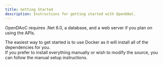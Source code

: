 ```yaml
---
title: Getting Started
description: Instructions for getting started with OpenDAoC.
---
```



OpenDAoC requires .Net 6.0, a database, and a web server if you plan on using the APIs.  

The easiest way to get started is to use Docker as it will install all of the dependencies for you.  
If you prefer to install everything manually or wish to modify the source, you can follow the manual setup instructions.

<CardGrid>
	<LinkCard 
  title="Docker Setup" 
  description="Step-by-step instructions for setting up OpenDAoC using Docker."
  href="../docker-setup/"
  />
	<LinkCard 
  title="Manual Setup" 
  description="Step-by-step instructions for setting up OpenDAoC manually."
  href="../manual-setup/" />
</CardGrid>